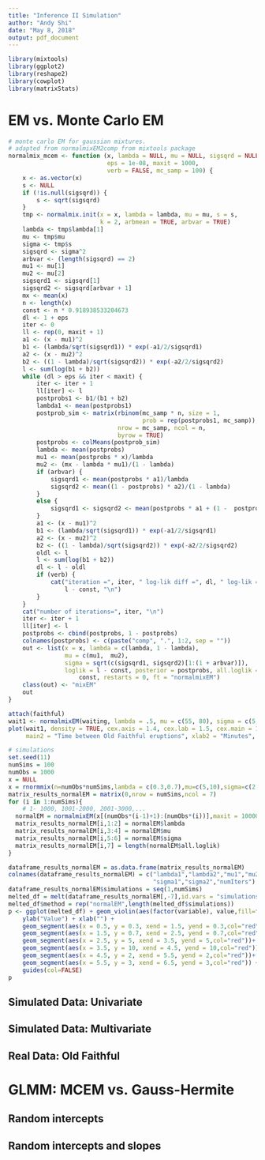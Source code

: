 ```yaml
---
title: "Inference II Simulation"
author: "Andy Shi"
date: "May 8, 2018"
output: pdf_document
---
```


```r
library(mixtools)
library(ggplot2)
library(reshape2)
library(cowplot)
library(matrixStats)
```

# EM vs. Monte Carlo EM

```r
# monte carlo EM for gaussian mixtures.
# adapted from normalmixEM2comp from mixtools package
normalmix_mcem <- function (x, lambda = NULL, mu = NULL, sigsqrd = NULL,
                            eps = 1e-08, maxit = 1000,
                            verb = FALSE, mc_samp = 100) {
    x <- as.vector(x)
    s <- NULL
    if (!is.null(sigsqrd)) {
        s <- sqrt(sigsqrd)
    }
    tmp <- normalmix.init(x = x, lambda = lambda, mu = mu, s = s,
                          k = 2, arbmean = TRUE, arbvar = TRUE)
    lambda <- tmp$lambda[1]
    mu <- tmp$mu
    sigma <- tmp$s
    sigsqrd <- sigma^2
    arbvar <- (length(sigsqrd) == 2)
    mu1 <- mu[1]
    mu2 <- mu[2]
    sigsqrd1 <- sigsqrd[1]
    sigsqrd2 <- sigsqrd[arbvar + 1]
    mx <- mean(x)
    n <- length(x)
    const <- n * 0.918938533204673
    dl <- 1 + eps
    iter <- 0
    ll <- rep(0, maxit + 1)
    a1 <- (x - mu1)^2
    b1 <- (lambda/sqrt(sigsqrd1)) * exp(-a1/2/sigsqrd1)
    a2 <- (x - mu2)^2
    b2 <- ((1 - lambda)/sqrt(sigsqrd2)) * exp(-a2/2/sigsqrd2)
    l <- sum(log(b1 + b2))
    while (dl > eps && iter < maxit) {
        iter <- iter + 1
        ll[iter] <- l
        postprobs1 <- b1/(b1 + b2)
        lambda1 <- mean(postprobs1)
        postprob_sim <- matrix(rbinom(mc_samp * n, size = 1,
                                      prob = rep(postprobs1, mc_samp)),
                               nrow = mc_samp, ncol = n,
                               byrow = TRUE)
        postprobs <- colMeans(postprob_sim)
        lambda <- mean(postprobs)
        mu1 <- mean(postprobs * x)/lambda
        mu2 <- (mx - lambda * mu1)/(1 - lambda)
        if (arbvar) {
            sigsqrd1 <- mean(postprobs * a1)/lambda
            sigsqrd2 <- mean((1 - postprobs) * a2)/(1 - lambda)
        }
        else {
            sigsqrd1 <- sigsqrd2 <- mean(postprobs * a1 + (1 -  postprobs) * a2)
        }
        a1 <- (x - mu1)^2
        b1 <- (lambda/sqrt(sigsqrd1)) * exp(-a1/2/sigsqrd1)
        a2 <- (x - mu2)^2
        b2 <- ((1 - lambda)/sqrt(sigsqrd2)) * exp(-a2/2/sigsqrd2)
        oldl <- l
        l <- sum(log(b1 + b2))
        dl <- l - oldl
        if (verb) {
            cat("iteration =", iter, " log-lik diff =", dl, " log-lik =",
                l - const, "\n")
        }
    }
    cat("number of iterations=", iter, "\n")
    iter <- iter + 1
    ll[iter] <- l
    postprobs <- cbind(postprobs, 1 - postprobs)
    colnames(postprobs) <- c(paste("comp", ".", 1:2, sep = ""))
    out <- list(x = x, lambda = c(lambda, 1 - lambda),
                mu = c(mu1,  mu2),
                sigma = sqrt(c(sigsqrd1, sigsqrd2)[1:(1 + arbvar)]),
                loglik = l - const, posterior = postprobs, all.loglik = ll[1:iter] -
                    const, restarts = 0, ft = "normalmixEM")
    class(out) <- "mixEM"
    out
}
```

```r
attach(faithful)
wait1 <- normalmixEM(waiting, lambda = .5, mu = c(55, 80), sigma = c(5,5))
plot(wait1, density = TRUE, cex.axis = 1.4, cex.lab = 1.5, cex.main = 1.5,
     main2 = "Time between Old Faithful eruptions", xlab2 = "Minutes", whichplots = 2)

# simulations
set.seed(11)
numSims = 100
numObs = 1000
x = NULL
x = rnormmix(n=numObs*numSims,lambda = c(0.3,0.7),mu=c(5,10),sigma=c(2,3)) # generate the data
matrix_results_normalEM = matrix(0,nrow = numSims,ncol = 7)
for (i in 1:numSims){
    # 1- 1000, 1001-2000, 2001-3000,...
  normalEM = normalmixEM(x[(numObs*(i-1)+1):(numObs*(i))],maxit = 10000)
  matrix_results_normalEM[i,1:2] = normalEM$lambda
  matrix_results_normalEM[i,3:4] = normalEM$mu
  matrix_results_normalEM[i,5:6] = normalEM$sigma
  matrix_results_normalEM[i,7] = length(normalEM$all.loglik)
}

dataframe_results_normalEM = as.data.frame(matrix_results_normalEM)
colnames(dataframe_results_normalEM) = c("lambda1","lambda2","mu1","mu2",
                                         "sigma1","sigma2","numIters")
dataframe_results_normalEM$simulations = seq(1,numSims)
melted_df = melt(dataframe_results_normalEM[,-7],id.vars = "simulations")
melted_df$method = rep("normalEM",length(melted_df$simulations))
p <- ggplot(melted_df) + geom_violin(aes(factor(variable), value,fill=factor(method))) +
    ylab("Value") + xlab("") +
    geom_segment(aes(x = 0.5, y = 0.3, xend = 1.5, yend = 0.3,col="red")) +
    geom_segment(aes(x = 1.5, y = 0.7, xend = 2.5, yend = 0.7,col="red"))+
    geom_segment(aes(x = 2.5, y = 5, xend = 3.5, yend = 5,col="red"))+
    geom_segment(aes(x = 3.5, y = 10, xend = 4.5, yend = 10,col="red"))+
    geom_segment(aes(x = 4.5, y = 2, xend = 5.5, yend = 2,col="red"))+
    geom_segment(aes(x = 5.5, y = 3, xend = 6.5, yend = 3,col="red")) +
    guides(col=FALSE)
p

```


## Simulated Data: Univariate

## Simulated Data: Multivariate

## Real Data: Old Faithful

# GLMM: MCEM vs. Gauss-Hermite

## Random intercepts

## Random intercepts and slopes
